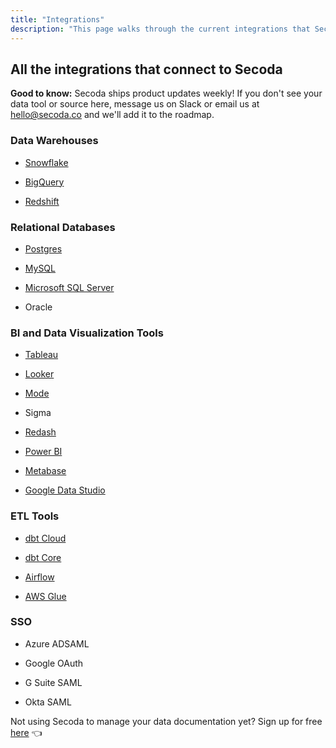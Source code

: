 ```yaml
---
title: "Integrations"
description: "This page walks through the current integrations that Secoda supports and what's on the roadmap."
---
```


## All the integrations that connect to Secoda

**Good to know:** Secoda ships product updates weekly! If you don't see your data tool or source here, message us on Slack or email us at hello@secoda.co and we'll add it to the roadmap. 

### Data Warehouses

* [Snowflake](/integrations/snowflake-integration/snowflake)

* [BigQuery](/integrations/bigquery-integration/big-query)

* [Redshift](/integrations/redshift-integration/redshift)

### Relational Databases

* [Postgres](/integrations/postgres-integration/postgres)

* [MySQL](/integrations/microsoft-sql-server)

* [Microsoft SQL Server](/integrations/microsoft-sql-server)

* Oracle

### BI and Data Visualization Tools

* [Tableau](/integrations/tableau-integration/tableau)

* [Looker](/integrations/looker-integration/looker)

* [Mode](/integrations/mode)

* Sigma

* [Redash](/integrations/redash)

* [Power BI ](/integrations/power-bi)

* [Metabase](/integrations/metabase)

* [Google Data Studio](/integrations/google-data-studio)

### ETL Tools

* [dbt Cloud](/integrations/dbt)

* [dbt Core](/integrations/dbt-core)

* [Airflow](/integrations/airflow)

* [AWS Glue](/integrations/aws-glue-integration)

### SSO

* Azure ADSAML

* Google OAuth

* G Suite SAML

* Okta SAML

Not using Secoda to manage your data documentation yet? Sign up for free [here](https://app.secoda.co/) 👈